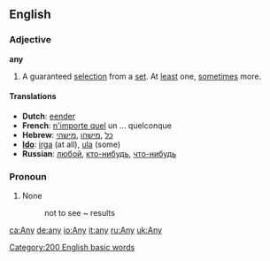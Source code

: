 ==English==
===Adjective===
'''any'''

#A guaranteed [[selection]] from a [[set]].  At [[least]] one, [[sometimes]] more.

====Translations====
*'''Dutch''': [[eender]]
*'''French''': [[n'importe quel]] un ... quelconque
*'''Hebrew''': [[כל]] ,[[מישהו]] ,[[מישהי]]
*'''[[Ido]]''': [[irga]] (at all), [[ula]] (some)
*'''Russian''': [[любой]], [[кто-нибудь]], [[что-нибудь]]

===Pronoun===

# None
#:not to see ~ results

[[Category:200 English basic words]]

[[ca:Any]]
[[de:any]]
[[io:Any]]
[[it:any]]
[[ru:Any]]
[[uk:Any]]